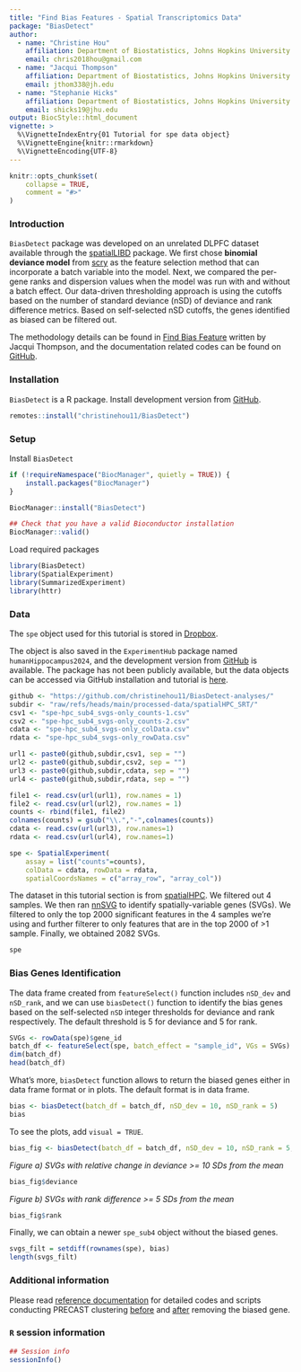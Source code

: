 ```yaml
---
title: "Find Bias Features - Spatial Transcriptomics Data"
package: "BiasDetect"
author:
  - name: "Christine Hou"
    affiliation: Department of Biostatistics, Johns Hopkins University
    email: chris2018hou@gmail.com
  - name: "Jacqui Thompson"
    affiliation: Department of Biostatistics, Johns Hopkins University
    email: jthom338@jh.edu
  - name: "Stephanie Hicks"
    affiliation: Department of Biostatistics, Johns Hopkins University
    email: shicks19@jhu.edu
output: BiocStyle::html_document
vignette: >
  %\VignetteIndexEntry{01 Tutorial for spe data object}
  %\VignetteEngine{knitr::rmarkdown}
  %\VignetteEncoding{UTF-8}
---
```


```r
knitr::opts_chunk$set(
    collapse = TRUE,
    comment = "#>"
)
```

### Introduction

`BiasDetect` package was developed on an unrelated DLPFC dataset available through the [spatialLIBD](https://bmcgenomics.biomedcentral.com/articles/10.1186/s12864-022-08601-w) package. We first chose **binomial deviance model** from [scry](https://genomebiology.biomedcentral.com/articles/10.1186/s13059-019-1861-6) as the feature selection method that can incorporate a batch variable into the model. Next, we compared the per-gene ranks and dispersion values when the model was run with and without a batch effect. Our data-driven thresholding approach is using the cutoffs based on the number of standard deviance (nSD) of deviance and rank difference metrics. Based on self-selected nSD cutoffs, the genes identified as biased can be filtered out.

The methodology details can be found in [Find Bias Feature](https://jac-thom.github.io/findBiasedFeatures/) written by Jacqui Thompson, and the documentation related codes can be found on [GitHub](https://github.com/jac-thom/findBiasedFeatures).

### Installation

`BiasDetect` is a R package. Install development version from [GitHub](https://christinehou11.github.io/BiasDetect).

```r
remotes::install("christinehou11/BiasDetect")
```

### Setup

Install `BiasDetect`

```r
if (!requireNamespace("BiocManager", quietly = TRUE)) {
    install.packages("BiocManager")
}

BiocManager::install("BiasDetect")

## Check that you have a valid Bioconductor installation
BiocManager::valid()
```

Load required packages

```r
library(BiasDetect)
library(SpatialExperiment)
library(SummarizedExperiment)
library(httr)
```

### Data

The `spe` object used for this tutorial is stored in [Dropbox](https://www.dropbox.com/home/biasDetect_vignette?preview=spe.rda). 

The object is also saved in the `ExperimentHub` package named `humanHippocampus2024`, and the development version from [GitHub]((https://github.com/christinehou11/humanHippocampus2024)) is available. The package has not been publicly available, but the data objects can be accessed via GitHub installation and tutorial is [here](https://christinehou11.github.io/humanHippocampus2024/).

```r
github <- "https://github.com/christinehou11/BiasDetect-analyses/"
subdir <- "raw/refs/heads/main/processed-data/spatialHPC_SRT/"
csv1 <- "spe-hpc_sub4_svgs-only_counts-1.csv"
csv2 <- "spe-hpc_sub4_svgs-only_counts-2.csv"
cdata <- "spe-hpc_sub4_svgs-only_colData.csv"
rdata <- "spe-hpc_sub4_svgs-only_rowData.csv"

url1 <- paste0(github,subdir,csv1, sep = "")
url2 <- paste0(github,subdir,csv2, sep = "")
url3 <- paste0(github,subdir,cdata, sep = "")
url4 <- paste0(github,subdir,rdata, sep = "")
```

```r
file1 <- read.csv(url(url1), row.names = 1)
file2 <- read.csv(url(url2), row.names = 1)
counts <- rbind(file1, file2)
colnames(counts) = gsub("\\.","-",colnames(counts))
cdata <- read.csv(url(url3), row.names=1)
rdata <- read.csv(url(url4), row.names=1)
```

```r
spe <- SpatialExperiment(
    assay = list("counts"=counts), 
    colData = cdata, rowData = rdata,
    spatialCoordsNames = c("array_row", "array_col"))
```

The dataset in this tutorial section is from [spatialHPC](https://github.com/LieberInstitute/spatial_hpc). We filtered out 4 samples. We then ran [nnSVG](https://www.nature.com/articles/s41467-023-39748-z) to identify spatially-variable genes (SVGs). We filtered to only the top 2000 significant features in the 4 samples we're using and further filterer to only features that are in the top 2000 of >1 sample. Finally, we obtained 2082 SVGs.

```r
spe
```


### Bias Genes Identification

The data frame created from `featureSelect()` function includes `nSD_dev` and `nSD_rank`, and we can use `biasDetect()` function to identify the bias genes based on the self-selected `nSD` integer thresholds for deviance and rank respectively. The default threshold is 5 for deviance and 5 for rank.

```r
SVGs <- rowData(spe)$gene_id
batch_df <- featureSelect(spe, batch_effect = "sample_id", VGs = SVGs)
dim(batch_df)
head(batch_df)
```

What's more, `biasDetect` function allows to return the biased genes either in data frame format or in plots. The default format is in data frame.

```r
bias <- biasDetect(batch_df = batch_df, nSD_dev = 10, nSD_rank = 5)
bias
```

To see the plots, add `visual = TRUE`.

```r
bias_fig <- biasDetect(batch_df = batch_df, nSD_dev = 10, nSD_rank = 5, visual = TRUE)
```

*Figure a) SVGs with relative change in deviance >= 10 SDs from the mean*

```r
bias_fig$deviance
```

*Figure b) SVGs with rank difference >= 5 SDs from the mean*

```r
bias_fig$rank
```

Finally, we can obtain a newer `spe_sub4` object without the biased genes.

```r
svgs_filt = setdiff(rownames(spe), bias)
length(svgs_filt)
```


### Additional information

Please read [reference documentation](https://github.com/jac-thom/findBiasedFeatures) for detailed codes and scripts conducting PRECAST clustering [before](https://github.com/jac-thom/findBiasedFeatures/blob/main/code/02_spatialHPC_PRECAST-svgs.R) and [after](https://github.com/jac-thom/findBiasedFeatures/blob/main/code/05_spatialHPC_PRECAST-svgs-no-bias.R) removing the biased gene.

### `R` session information {.unnumbered}

```r
## Session info
sessionInfo()
```
